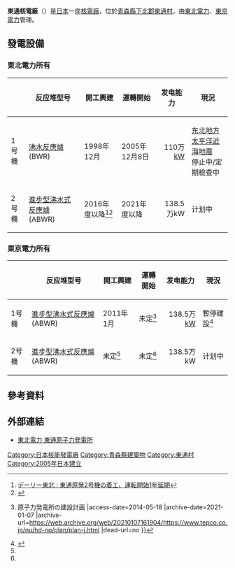 {{Infobox power station
|name                = 东通核电站
|image               =
|image_caption       =
|location_map        = Japan
|country             = {{日本}}
|locale = [[日本|日本]][[青森县|青森县]][[下北郡|下北郡]][[東通村|東通村]]
|lat_d   = 41
|lat_m   = 11
|lat_s   = 17
|lat_NS  = N
|long_d  = 141
|long_m  = 23
|long_s  = 25
|long_EW = E
|coordinates_type    = region:JP-02_type:landmark_source:dewiki
|coordinates_display = title
|operator            = [[東北電力|東北電力]]<br>[[東京電力|東京電力]]
| status             = O
|construction_began  = {{start date|2000|11|07}}
|commissioned        = {{start date|2005|12|08}}
|decommissioned      =
|reactors_operate_mw = 1 x 1100 [[Megawatt|MW]]
|reactors_decom_mw   =
|reactors_planned_mw = 3 x 1385 [[Megawatt|MW]]
|average_annual_year = 2006
|average_annual_gen  = 9,269
|net_generation      = 12,197
|website             =
|as_of               = 14 March 2011
}}

'''東通核電廠'''（{{lang-ja|東通原子力発電所}}）是[[日本|日本]]一座[[核電廠|核電廠]]，位於[[青森縣|青森縣]][[下北郡|下北郡]][[東通村|東通村]]，由[[東北電力|東北電力]]、[[東京電力|東京電力]]管理。

== 發電設備 ==
=== 東北電力所有 ===
{| class="wikitable"
|-
! 
! 反应堆型号
! 開工興建
! 運轉開始
! 发电能力
! 現況
|-
! 1号機
| [[沸水反應爐|沸水反應爐]] (BWR)
| 1998年12月
| 2005年12月8日
| style="text-align:right;" | 110万[[kW|kW]]
| [[东北地方太平洋近海地震|东北地方太平洋近海地震]]<br/>停止中/定期檢查中
|-
! 2号機
| [[進步型沸水式反應爐|進步型沸水式反應爐]] (ABWR)
| 2016年度以降<ref name="tohoku">[http://www.daily-tohoku.co.jp/news/2010/03/24/new1003241603.htm デーリー東北 : 東通原発2号機の着工、運転開始1年延期]{{dead link|date=2018年1月 |bot=InternetArchiveBot |fix-attempted=yes }}</ref><ref>{{Cite web |url=http://www.tohoku-epco.co.jp/electr/genshi/hatudn/c_02.html |title=東北電力 これからの原子力発電所 |access-date=2014-05-18 |archive-date=2017-08-02 |archive-url=https://web.archive.org/web/20170802013215/http://www.tohoku-epco.co.jp/electr/genshi/hatudn/c_02.html |dead-url=no }}</ref>
| 2021年度以降
| style="text-align:right;" | 138.5万kW
| 计划中
|}

=== 東京電力所有 ===
{| class="wikitable"
|-
! 
! 反应堆型号
! 開工興建
! 運轉開始
! 发电能力
! 現況
|-
! 1号機
| [[進步型沸水式反應爐|進步型沸水式反應爐]] (ABWR)
| 2011年1月
| 未定<ref name="tepco">{{Cite web |url=http://www.tepco.co.jp/nu/hd-np/plan/plan-j.html |title=TEPCO : 東通原子力建設準備事務所 {{!}} 原子力発電所の建設計画 |access-date=2014-05-18 |archive-date=2021-01-07 |archive-url=https://web.archive.org/web/20210107161904/https://www.tepco.co.jp/nu/hd-np/plan/plan-j.html |dead-url=no }}</ref>
| style="text-align:right;" | 138.5万[[キロワット|kW]]
| 暫停建設<ref name="toden">{{cite news |title=東電、東通原発の建設中断　Jパワーは大間見合わせ |newspaper=日本経済新聞 |date=2011-03-17 |url=http://www.nikkei.com/news/category/article/g=96958A9C93819691E3E5E2E2988DE3E5E2E1E0E2E3E39793E3E2E2E2;at=DGXZZO0195583008122009000000 |accessdate=2011-03-22 |archive-url=https://web.archive.org/web/20110321024412/http://www.nikkei.com/news/category/article/g%3D96958A9C93819691E3E5E2E2988DE3E5E2E1E0E2E3E39793E3E2E2E2%3Bat%3DDGXZZO0195583008122009000000 |archive-date=2011-03-21 |dead-url=yes }}</ref>
|-
! 2号機
| [[進步型沸水式反應爐|進步型沸水式反應爐]] (ABWR)
| 未定<ref name="tepco"/>
| 未定<ref name="tepco"/>
| style="text-align:right;" | 138.5万kW
| 计划中
|}

==參考資料==
{{Reflist}}

==外部連結==
*{{ja}}[http://www.tohoku-epco.co.jp/electr/genshi/safety/higashi/index.html 東北電力 東通原子力発電所] {{Wayback|url=http://www.tohoku-epco.co.jp/electr/genshi/safety/higashi/index.html |date=20210120222802 }}


{{日本核能發電廠}}
{{DEFAULTSORT:Higashidōri Genshiryoku Hatsudensho}}
[[Category:日本核能發電廠|Category:日本核能發電廠]]
[[Category:青森縣建築物|Category:青森縣建築物]]
[[Category:東通村|Category:東通村]]
[[Category:2005年日本建立|Category:2005年日本建立]]